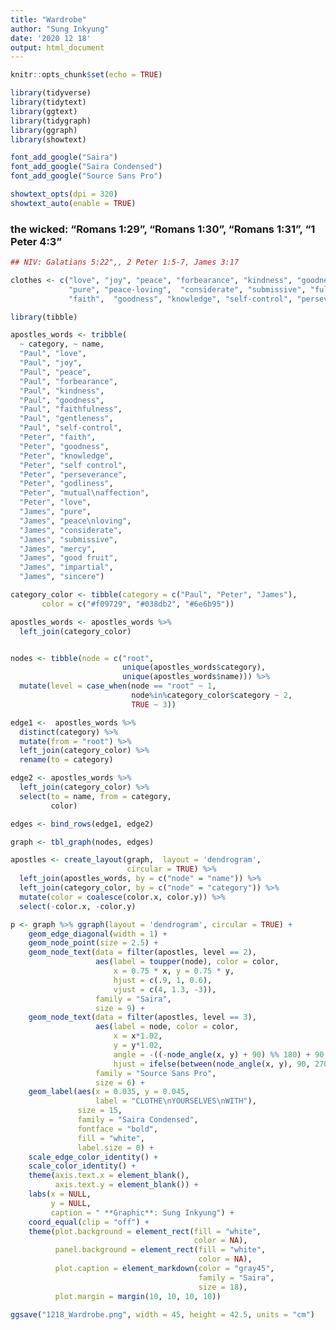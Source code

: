 ```yaml
---
title: "Wardrobe"
author: "Sung Inkyung"
date: '2020 12 18'
output: html_document
---
```


```r
knitr::opts_chunk$set(echo = TRUE)
```

```r
library(tidyverse)
library(tidytext)
library(ggtext)
library(tidygraph)
library(ggraph)
library(showtext)

font_add_google("Saira")
font_add_google("Saira Condensed")
font_add_google("Source Sans Pro")

showtext_opts(dpi = 320)
showtext_auto(enable = TRUE)
```
### the wicked: "Romans 1:29", "Romans 1:30", "Romans 1:31", "1 Peter 4:3"

```r
## NIV: Galatians 5:22",, 2 Peter 1:5-7, James 3:17

clothes <- c("love", "joy", "peace", "forbearance", "kindness", "goodness", "faithfulness", "gentleness", "self-control",
             "pure", "peace-loving",  "considerate", "submissive", "full of mercy", "good fruit", "impartial", "sincere",
             "faith",  "goodness", "knowledge", "self-control", "perseverance", "godliness", "mutual affection", "love")

library(tibble)

apostles_words <- tribble(
  ~ category, ~ name,
  "Paul", "love",
  "Paul", "joy",
  "Paul", "peace",
  "Paul", "forbearance",
  "Paul", "kindness",
  "Paul", "goodness",
  "Paul", "faithfulness",
  "Paul", "gentleness",
  "Paul", "self-control",
  "Peter", "faith",
  "Peter", "goodness",
  "Peter", "knowledge",
  "Peter", "self control",
  "Peter", "perseverance",
  "Peter", "godliness",
  "Peter", "mutual\naffection",
  "Peter", "love",
  "James", "pure",
  "James", "peace\nloving",
  "James", "considerate",
  "James", "submissive",
  "James", "mercy",
  "James", "good fruit",
  "James", "impartial",
  "James", "sincere")
```


```r
category_color <- tibble(category = c("Paul", "Peter", "James"),
       color = c("#f09729", "#038db2", "#6e6b95"))

apostles_words <- apostles_words %>% 
  left_join(category_color)


nodes <- tibble(node = c("root",
                         unique(apostles_words$category),
                         unique(apostles_words$name))) %>% 
  mutate(level = case_when(node == "root" ~ 1,
                           node%in%category_color$category ~ 2,
                           TRUE ~ 3))
```


```r
edge1 <-  apostles_words %>% 
  distinct(category) %>% 
  mutate(from = "root") %>% 
  left_join(category_color) %>% 
  rename(to = category)

edge2 <- apostles_words %>% 
  left_join(category_color) %>% 
  select(to = name, from = category,
         color)

edges <- bind_rows(edge1, edge2)

graph <- tbl_graph(nodes, edges)
```


```r
apostles <- create_layout(graph,  layout = 'dendrogram', 
                          circular = TRUE) %>% 
  left_join(apostles_words, by = c("node" = "name")) %>% 
  left_join(category_color, by = c("node" = "category")) %>% 
  mutate(color = coalesce(color.x, color.y)) %>% 
  select(-color.x, -color.y)

```

```r
p <- graph %>% ggraph(layout = 'dendrogram', circular = TRUE) + 
    geom_edge_diagonal(width = 1) +
    geom_node_point(size = 2.5) +
    geom_node_text(data = filter(apostles, level == 2), 
                   aes(label = toupper(node), color = color, 
                       x = 0.75 * x, y = 0.75 * y, 
                       hjust = c(.9, 1, 0.6), 
                       vjust = c(4, 1.3, -3)), 
                   family = "Saira",
                   size = 9) +
    geom_node_text(data = filter(apostles, level == 3), 
                   aes(label = node, color = color,
                       x = x*1.02, 
                       y = y*1.02, 
                       angle = -((-node_angle(x, y) + 90) %% 180) + 90, 
                       hjust = ifelse(between(node_angle(x, y), 90, 270), 1, 0)),
                   family = "Source Sans Pro",
                   size = 6) +
    geom_label(aes(x = 0.035, y = 0.045, 
                   label = "CLOTHE\nYOURSELVES\nWITH"), 
               size = 15, 
               family = "Saira Condensed",
               fontface = "bold",
               fill = "white", 
               label.size = 0) +
    scale_edge_color_identity() +
    scale_color_identity() +
    theme(axis.text.x = element_blank(),
          axis.text.y = element_blank()) +
    labs(x = NULL,
         y = NULL,
         caption = " **Graphic**: Sung Inkyung") +
    coord_equal(clip = "off") +
    theme(plot.background = element_rect(fill = "white",
                                         color = NA),
          panel.background = element_rect(fill = "white",
                                          color = NA),
          plot.caption = element_markdown(color = "gray45",
                                          family = "Saira",
                                          size = 18),
          plot.margin = margin(10, 10, 10, 10))

ggsave("1218_Wardrobe.png", width = 45, height = 42.5, units = "cm")
```

